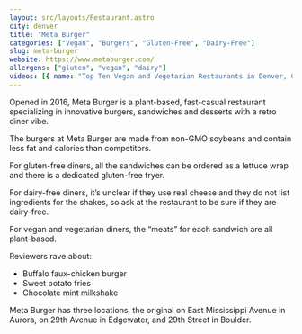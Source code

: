 ```yaml
---
layout: src/layouts/Restaurant.astro
city: denver
title: "Meta Burger"
categories: ["Vegan", "Burgers", "Gluten-Free", "Dairy-Free"]
slug: meta-burger
website: https://www.metaburger.com/
allergens: ["gluten", "vegan", "dairy"]
videos: [{ name: "Top Ten Vegan and Vegetarian Restaurants in Denver, Colorado", url: "https://www.youtube.com/watch?v=HobDYv0mynY" }]
---
```


Opened in 2016, Meta Burger is a plant-based, fast-casual restaurant specializing in innovative burgers, sandwiches and desserts with a retro diner vibe.

The burgers at Meta Burger are made from non-GMO soybeans and contain less fat and calories than competitors.

For gluten-free diners, all the sandwiches can be ordered as a lettuce wrap and there is a dedicated gluten-free fryer.

For dairy-free diners, it’s unclear if they use real cheese and they do not list ingredients for the shakes, so ask at the restaurant to be sure if they are dairy-free.

For vegan and vegetarian diners, the “meats” for each sandwich are all plant-based.

Reviewers rave about:
* Buffalo faux-chicken burger
* Sweet potato fries
* Chocolate mint milkshake

Meta Burger has three locations, the original on East Mississippi Avenue in Aurora, on 29th Avenue in Edgewater, and 29th Street in Boulder.
